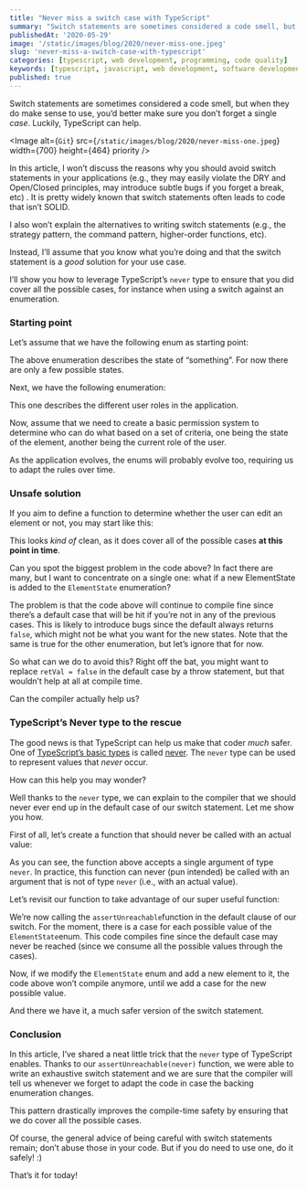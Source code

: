 ```yaml
---
title: "Never miss a switch case with TypeScript"
summary: "Switch statements are sometimes considered a code smell, but when they do make sense to use, you’d better make sure you don’t forget a single case. Luckily, TypeScript can help."
publishedAt: '2020-05-29'
image: '/static/images/blog/2020/never-miss-one.jpeg'
slug: 'never-miss-a-switch-case-with-typescript'
categories: [typescript, web development, programming, code quality]
keywords: [typescript, javascript, web development, software development, code quality]
published: true
---
```


Switch statements are sometimes considered a code smell, but when they do make sense to use, you’d better make sure you don’t forget a single _case_. Luckily, TypeScript can help.

<Image
  alt={`Git`}
  src={`/static/images/blog/2020/never-miss-one.jpeg`}
  width={700}
  height={464}
  priority
/>

In this article, I won’t discuss the reasons why you should avoid switch statements in your applications (e.g., they may easily violate the DRY and Open/Closed principles, may introduce subtle bugs if you forget a break, etc) . It is pretty widely known that switch statements often leads to code that isn’t SOLID.

I also won’t explain the alternatives to writing switch statements (e.g., the strategy pattern, the command pattern, higher-order functions, etc).

Instead, I’ll assume that you know what you’re doing and that the switch statement is a _good_ solution for your use case.

I’ll show you how to leverage TypeScript’s `never` type to ensure that you did cover all the possible cases, for instance when using a switch against an enumeration.

### Starting point

Let’s assume that we have the following enum as starting point:

<Gist gistLink="dsebastien/f02ad839b7d12f62a0898edae345db6c" />

The above enumeration describes the state of “something”. For now there are only a few possible states.

Next, we have the following enumeration:

<Gist gistLink="dsebastien/be45e08f5f301508426bd218efaafa8f" />

This one describes the different user roles in the application.

Now, assume that we need to create a basic permission system to determine who can do what based on a set of criteria, one being the state of the element, another being the current role of the user.

As the application evolves, the enums will probably evolve too, requiring us to adapt the rules over time.

### Unsafe solution

If you aim to define a function to determine whether the user can edit an element or not, you may start like this:

<Gist gistLink="dsebastien/be45e08f5f301508426bd218efaafa8f" />

This looks _kind of_ clean, as it does cover all of the possible cases **at this point in time**.

Can you spot the biggest problem in the code above? In fact there are many, but I want to concentrate on a single one: what if a new ElementState is added to the `ElementState` enumeration?

The problem is that the code above will continue to compile fine since there’s a default case that will be hit if you’re not in any of the previous cases. This is likely to introduce bugs since the default always returns `false`, which might not be what you want for the new states. Note that the same is true for the other enumeration, but let’s ignore that for now.

So what can we do to avoid this? Right off the bat, you might want to replace `retVal = false` in the default case by a throw statement, but that wouldn’t help at all at compile time.

Can the compiler actually help us?

### TypeScript’s Never type to the rescue

The good news is that TypeScript can help us make that coder _much_ safer. One of [TypeScript’s basic types](http://typescriptlang.org/docs/handbook/basic-types.html) is called [never](https://www.typescriptlang.org/docs/handbook/basic-types.html#never). The `never` type can be used to represent values that _never_ occur.

How can this help you may wonder?

Well thanks to the `never` type, we can explain to the compiler that we should never ever end up in the default case of our switch statement. Let me show you how.

First of all, let’s create a function that should never be called with an actual value:

<Gist gistLink="dsebastien/3555afd08a53463bf9e4e01b5f28abb1" />

As you can see, the function above accepts a single argument of type `never`. In practice, this function can never (pun intended) be called with an argument that is not of type `never` (i.e., with an actual value).

Let’s revisit our function to take advantage of our super useful function:

<Gist gistLink="dsebastien/5a7b6bb757b382f32749901b544fee42" />

We’re now calling the `assertUnreachable`function in the default clause of our switch. For the moment, there is a case for each possible value of the `ElementState`enum. This code compiles fine since the default case may never be reached (since we consume all the possible values through the cases).

Now, if we modify the `ElementState` enum and add a new element to it, the code above won’t compile anymore, until we add a case for the new possible value.

And there we have it, a much safer version of the switch statement.

### Conclusion

In this article, I’ve shared a neat little trick that the `never` type of TypeScript enables. Thanks to our `assertUnreachable(never)` function, we were able to write an exhaustive switch statement and we are sure that the compiler will tell us whenever we forget to adapt the code in case the backing enumeration changes.

This pattern drastically improves the compile-time safety by ensuring that we do cover all the possible cases.

Of course, the general advice of being careful with switch statements remain; don’t abuse those in your code. But if you do need to use one, do it safely! :)

That’s it for today!

<BlogPostSignature />

